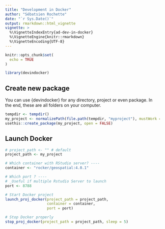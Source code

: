 ```yaml
---
title: "Development in Docker"
author: "Sébatsien Rochette"
date: "`r Sys.Date()`"
output: rmarkdown::html_vignette
vignette: >
  %\VignetteIndexEntry{ad-dev-in-docker}
  %\VignetteEngine{knitr::rmarkdown}
  %\VignetteEncoding{UTF-8}
---
```


<script type="text/javascript">
$(document).ready(function () {
  window.initializeCodeFolding("show" === "show");
});
</script>

```r
knitr::opts_chunk$set(
  echo = TRUE
)

library(devindocker)
```

## Create new package

You can use {devindocker} for any directory, project or even package. In the end, these are all folders on your computer.
```r
tempdir <- tempdir()
my_project <- normalizePath(file.path(tempdir, "myproject"), mustWork = FALSE)
usethis::create_package(my_project, open = FALSE)
```

## Launch Docker
```r
# project_path <- "" # default
project_path <- my_project

# Which container with RStudio server? ----
container <- "rocker/geospatial:4.0.1"

# Which port ? ----
# _Useful if multiple Rstudio Server to launch
port <- 8788

# Start Docker project
launch_proj_docker(project_path = project_path,
                   container = container,
                   port = port)

# Stop Docker properly
stop_proj_docker(project_path = project_path, sleep = 5)
```


